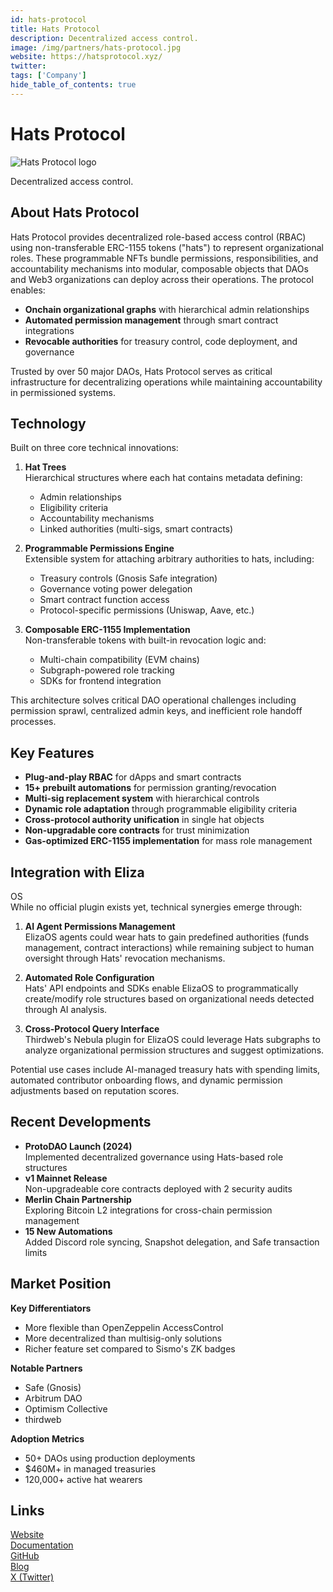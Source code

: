 ```yaml
---
id: hats-protocol
title: Hats Protocol
description: Decentralized access control.
image: /img/partners/hats-protocol.jpg
website: https://hatsprotocol.xyz/
twitter:
tags: ['Company']
hide_table_of_contents: true
---
```


# Hats Protocol

<div className="partner-logo">
  <img src="/img/partners/hats-protocol.jpg" alt="Hats Protocol logo" />
</div>

Decentralized access control.

## About Hats Protocol

Hats Protocol provides decentralized role-based access control (RBAC) using non-transferable ERC-1155 tokens ("hats") to represent organizational roles. These programmable NFTs bundle permissions, responsibilities, and accountability mechanisms into modular, composable objects that DAOs and Web3 organizations can deploy across their operations. The protocol enables:

- **Onchain organizational graphs** with hierarchical admin relationships
- **Automated permission management** through smart contract integrations
- **Revocable authorities** for treasury control, code deployment, and governance

Trusted by over 50 major DAOs, Hats Protocol serves as critical infrastructure for decentralizing operations while maintaining accountability in permissioned systems.

## Technology

Built on three core technical innovations:

1. **Hat Trees**  
   Hierarchical structures where each hat contains metadata defining:

   - Admin relationships
   - Eligibility criteria
   - Accountability mechanisms
   - Linked authorities (multi-sigs, smart contracts)

2. **Programmable Permissions Engine**  
   Extensible system for attaching arbitrary authorities to hats, including:

   - Treasury controls (Gnosis Safe integration)
   - Governance voting power delegation
   - Smart contract function access
   - Protocol-specific permissions (Uniswap, Aave, etc.)

3. **Composable ERC-1155 Implementation**  
   Non-transferable tokens with built-in revocation logic and:
   - Multi-chain compatibility (EVM chains)
   - Subgraph-powered role tracking
   - SDKs for frontend integration

This architecture solves critical DAO operational challenges including permission sprawl, centralized admin keys, and inefficient role handoff processes.

## Key Features

- **Plug-and-play RBAC** for dApps and smart contracts
- **15+ prebuilt automations** for permission granting/revocation
- **Multi-sig replacement system** with hierarchical controls
- **Dynamic role adaptation** through programmable eligibility criteria
- **Cross-protocol authority unification** in single hat objects
- **Non-upgradable core contracts** for trust minimization
- **Gas-optimized ERC-1155 implementation** for mass role management

## Integration with Eliza

OS  
While no official plugin exists yet, technical synergies emerge through:

1. **AI Agent Permissions Management**  
   ElizaOS agents could wear hats to gain predefined authorities (funds management, contract interactions) while remaining subject to human oversight through Hats' revocation mechanisms.

2. **Automated Role Configuration**  
   Hats' API endpoints and SDKs enable ElizaOS to programmatically create/modify role structures based on organizational needs detected through AI analysis.

3. **Cross-Protocol Query Interface**  
   Thirdweb's Nebula plugin for ElizaOS could leverage Hats subgraphs to analyze organizational permission structures and suggest optimizations.

Potential use cases include AI-managed treasury hats with spending limits, automated contributor onboarding flows, and dynamic permission adjustments based on reputation scores.

## Recent Developments

- **ProtoDAO Launch (2024)**  
  Implemented decentralized governance using Hats-based role structures
- **v1 Mainnet Release**  
  Non-upgradeable core contracts deployed with 2 security audits
- **Merlin Chain Partnership**  
  Exploring Bitcoin L2 integrations for cross-chain permission management
- **15 New Automations**  
  Added Discord role syncing, Snapshot delegation, and Safe transaction limits

## Market Position

**Key Differentiators**

- More flexible than OpenZeppelin AccessControl
- More decentralized than multisig-only solutions
- Richer feature set compared to Sismo's ZK badges

**Notable Partners**

- Safe (Gnosis)
- Arbitrum DAO
- Optimism Collective
- thirdweb

**Adoption Metrics**

- 50+ DAOs using production deployments
- $460M+ in managed treasuries
- 120,000+ active hat wearers

## Links

[Website](https://hatsprotocol.xyz/)  
[Documentation](https://docs.hatsprotocol.xyz)  
[GitHub](https://github.com/Hats-Protocol)  
[Blog](https://blog.hatsprotocol.xyz)  
[X (Twitter)](https://x.com/hatsprotocol)
